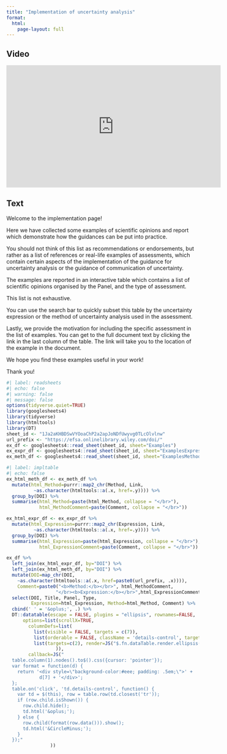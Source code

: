 ```yaml
---
title: "Implementation of uncertainty analysis"
format: 
  html:
    page-layout: full
---
```

:::: {.panel-tabset}

## Video

<iframe width="560px" height="320px" allowfullscreen="true" allow="autoplay *" title="Sequence_01_Implementation" src="https://lu.instructuremedia.com/embed/cda3e254-e10f-41e0-9926-a139e149595f" frameborder="0"></iframe>

## Text

Welcome to the implementation page! 

Here we have collected some examples of scientific opinions and report which demonstrate how the guidances can be put into practice. 

You should not think of this list as recommendations or endorsements, but rather as a list of references or real-life examples of assessments, which contain certain aspects of the implementation of the guidance for uncertainty analysis or the guidance of communication of uncertainty.

The examples are reported in an interactive table which contains a list of scientific opinions organised by the Panel, and the type of assessment. 

This list is not exhaustive.

You can use the search bar to quickly subset this table by the uncertainty expression or the method of uncertainty analysis used in the assessment. 

Lastly, we provide the motivation for including the specific assessment in the list of examples. You can get to the full document text by clicking the link in the last column of the table. The link will take you to the location of the example in the document.

We hope you find these examples useful in your work!

Thank you!

::::


```r
#| label: readsheets
#| echo: false
#| warning: false
#| message: false
options(tidyverse.quiet=TRUE)
library(googlesheets4)
library(tidyverse)
library(htmltools)
library(DT)
sheet_id <- "1Ja2aKHBDSwVYOoaChP2a2apJoNDfUwyvg0TLcOlvlnw"
url_prefix <- "https://efsa.onlinelibrary.wiley.com/doi/"
ex_df <- googlesheets4::read_sheet(sheet_id, sheet="Examples")
ex_expr_df <- googlesheets4::read_sheet(sheet_id, sheet="ExamplesExpressions")
ex_meth_df <- googlesheets4::read_sheet(sheet_id, sheet="ExamplesMethods")
```

```r
#| label: impltable
#| echo: false
ex_html_meth_df <- ex_meth_df %>% 
  mutate(html_Method=purrr::map2_chr(Method, Link, 
          ~as.character(htmltools::a(.x, href=.y)))) %>% 
  group_by(DOI) %>% 
  summarise(html_Method=paste(html_Method, collapse = "</br>"),
            html_MethodComment=paste(Comment, collapse = "</br>")) 

ex_html_expr_df <- ex_expr_df %>% 
  mutate(html_Expression=purrr::map2_chr(Expression, Link, 
          ~as.character(htmltools::a(.x, href=.y)))) %>% 
  group_by(DOI) %>% 
  summarise(html_Expression=paste(html_Expression, collapse = "</br>"),
            html_ExpressionComment=paste(Comment, collapse = "</br>"))

ex_df %>% 
  left_join(ex_html_expr_df, by="DOI") %>% 
  left_join(ex_html_meth_df, by="DOI") %>% 
  mutate(DOI=map_chr(DOI, 
    ~as.character(htmltools::a(.x, href=paste0(url_prefix, .x)))),
    Comment=paste0("<b>Method:</b></br>", html_MethodComment,
                  "</br><b>Expression:</b></br>",html_ExpressionComment)) %>% 
  select(DOI, Title, Panel, Type, 
         Expression=html_Expression, Method=html_Method, Comment) %>% 
  cbind(' ' = '&oplus;', .) %>% 
  DT::datatable(escape = FALSE, plugins = "ellipsis", rownames=FALSE,
      options=list(scrollX=TRUE,
        columnDefs=list(
          list(visible = FALSE, targets = c(7)),
          list(orderable = FALSE, className = 'details-control', targets = 0),
          list(targets=c(2), render=JS("$.fn.dataTable.render.ellipsis( 17, false )"))
                  )),
        callback=JS("
  table.column(1).nodes().to$().css({cursor: 'pointer'});
  var format = function(d) {
    return '<div style=\"background-color:#eee; padding: .5em;\">' +
            d[7] + '</div>';
  };
  table.on('click', 'td.details-control', function() {
    var td = $(this), row = table.row(td.closest('tr'));
    if (row.child.isShown()) {
      row.child.hide();
      td.html('&oplus;');
    } else {
      row.child(format(row.data())).show();
      td.html('&CircleMinus;');
    }
  });"
                ))
```

